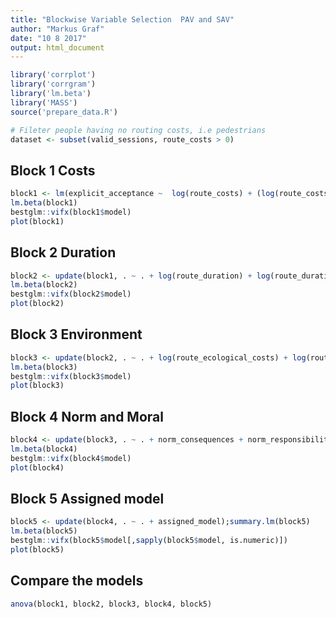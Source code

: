 ```yaml
---
title: "Blockwise Variable Selection  PAV and SAV"
author: "Markus Graf"
date: "10 8 2017"
output: html_document
---
```

```r
library('corrplot')
library('corrgram')
library('lm.beta')
library('MASS')
source('prepare_data.R')

# Fileter people having no routing costs, i.e pedestrians
dataset <- subset(valid_sessions, route_costs > 0)
```

## Block 1 Costs
```r
block1 <- lm(explicit_acceptance ~  log(route_costs) + (log(route_costs_difference + (min(dataset$route_costs_difference)*-1)+1) +  questionnaire_apf_feelings_costs), data=dataset);summary.lm(block1)
lm.beta(block1)
bestglm::vifx(block1$model)
plot(block1)
```

## Block 2 Duration
```r
block2 <- update(block1, . ~ . + log(route_duration) + log(route_duration_difference + (min(dataset$route_duration_difference)*-1)+1) + questionnaire_apf_feelings_duration);summary.lm(block2)
lm.beta(block2)
bestglm::vifx(block2$model)
plot(block2)
```

## Block 3 Environment
```r
block3 <- update(block2, . ~ . + log(route_ecological_costs) + log(route_ecological_costs_difference + (min(dataset$route_ecological_costs_difference)*-1)+1) + questionnaire_apf_feelings_ecology);summary.lm(block3)
lm.beta(block3)
bestglm::vifx(block3$model)
plot(block3)
```

## Block 4 Norm and Moral
```r
block4 <- update(block3, . ~ . + norm_consequences + norm_responsibility + norm_personality);summary.lm(block4)
lm.beta(block4)
bestglm::vifx(block4$model)
plot(block4)
```

## Block 5 Assigned model
```r
block5 <- update(block4, . ~ . + assigned_model);summary.lm(block5)
lm.beta(block5)
bestglm::vifx(block5$model[,sapply(block5$model, is.numeric)])
plot(block5)
```

## Compare the models
```r
anova(block1, block2, block3, block4, block5)
```


